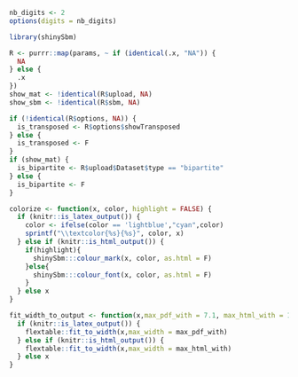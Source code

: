 
```{r setup, echo=FALSE}
nb_digits <- 2
options(digits = nb_digits)

library(shinySbm)

R <- purrr::map(params, ~ if (identical(.x, "NA")) {
  NA
} else {
  .x
})
show_mat <- !identical(R$upload, NA)
show_sbm <- !identical(R$sbm, NA)

if (!identical(R$options, NA)) {
  is_transposed <- R$options$showTransposed
} else {
  is_transposed <- F
}
if (show_mat) {
  is_bipartite <- R$upload$Dataset$type == "bipartite"
} else {
  is_bipartite <- F
}

colorize <- function(x, color, highlight = FALSE) {
  if (knitr::is_latex_output()) {
    color <- ifelse(color == 'lightblue',"cyan",color)
    sprintf("\\textcolor{%s}{%s}", color, x)
  } else if (knitr::is_html_output()) {
    if(highlight){
      shinySbm:::colour_mark(x, color, as.html = F)
    }else{ 
      shinySbm:::colour_font(x, color, as.html = F)
    }
  } else x
}

fit_width_to_output <- function(x,max_pdf_with = 7.1, max_html_with = 12){
  if (knitr::is_latex_output()) {
    flextable::fit_to_width(x,max_width = max_pdf_with)
  } else if (knitr::is_html_output()) {
    flextable::fit_to_width(x,max_width = max_html_with)
  } else x
}

```
